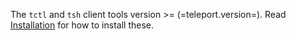 The `tctl` and `tsh` client tools version >= (=teleport.version=). Read
[Installation](../installation/installation.mdx) for how to install these.
